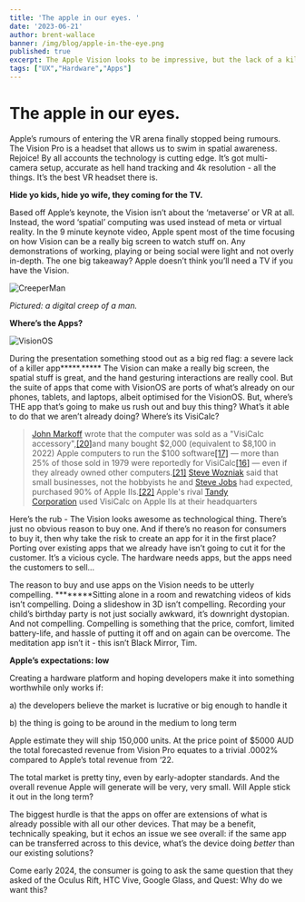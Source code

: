 ```yaml
---
title: 'The apple in our eyes. '
date: '2023-06-21'
author: brent-wallace
banner: /img/blog/apple-in-the-eye.png
published: true
excerpt: The Apple Vision looks to be impressive, but the lack of a killer app is concerning.
tags: ["UX","Hardware","Apps"]
---
```


# The apple in our eyes.

Apple’s rumours of entering the VR arena finally stopped being rumours. The Vision Pro is a headset that allows us to swim in spatial awareness. Rejoice! By all accounts the technology is cutting edge. It’s got multi-camera setup, accurate as hell hand tracking and 4k resolution - all the things. It’s the best VR headset there is. 

**Hide yo kids, hide yo wife, they coming for the TV.** 

Based off Apple’s keynote, the Vision isn’t about the ‘metaverse’ or VR at all. Instead, the word ‘spatial’ computing was used instead of meta or virtual reality. In the 9 minute keynote video, Apple spent most of the time focusing on how Vision can be a really big screen to watch stuff on. Any demonstrations of working, playing or being social were light and not overly in-depth.  The one big takeaway? Apple doesn’t think you’ll need a TV if you have the Vision. 

![CreeperMan](/img/blog/creeper-man-VR.png)

*Pictured: a digital creep of a man.*  

**Where’s the Apps?** 

![VisionOS](/img/blog/visionOS-apps.png)

During the presentation something stood out as a big red flag: a severe lack of a killer app*****.***** The Vision can make a really big screen, the spatial stuff is great, and the hand gesturing interactions are really cool. But the suite of apps that come with VisionOS are ports of what’s already on our phones, tablets, and laptops, albeit optimised for the VisionOS. But, where’s THE app that’s going to make us rush out and buy this thing? What’s it able to do that we aren’t already doing? Where’s its VisiCalc? 

> [John Markoff](https://en.wikipedia.org/wiki/John_Markoff) wrote that the computer was sold as a "VisiCalc accessory",[[20]](https://en.wikipedia.org/wiki/VisiCalc#cite_note-markoff19820705-20)and many bought $2,000 (equivalent to $8,100 in 2022) Apple computers to run the $100 software[[17]](https://en.wikipedia.org/wiki/VisiCalc#cite_note-mcmullen19840221-17) — more than 25% of those sold in 1979 were reportedly for VisiCalc[[16]](https://en.wikipedia.org/wiki/VisiCalc#cite_note-brandel19990802-16) — even if they already owned other computers.[[21]](https://en.wikipedia.org/wiki/VisiCalc#cite_note-barry19811005-21) [Steve Wozniak](https://en.wikipedia.org/wiki/Steve_Wozniak) said that small businesses, not the hobbyists he and [Steve Jobs](https://en.wikipedia.org/wiki/Steve_Jobs) had expected, purchased 90% of Apple IIs.[[22]](https://en.wikipedia.org/wiki/VisiCalc#cite_note-byte198501-22) Apple's rival [Tandy Corporation](https://en.wikipedia.org/wiki/Tandy_Corporation) used VisiCalc on Apple IIs at their headquarters
> 

Here’s the rub - The Vision looks awesome as technological thing. There’s just no obvious reason to buy one. And if there’s no reason for consumers to buy it, then why take the risk to create an app for it in the first place? Porting over existing apps that we already have isn’t going to cut it for the customer. It’s a vicious cycle. The hardware needs apps, but the apps need the customers to sell…

The reason to buy and use apps on the Vision needs to be utterly compelling. ********Sitting alone in a room and rewatching videos of kids isn’t compelling. Doing a slideshow in 3D isn’t compelling. Recording your child’s birthday party is not just socially awkward, it’s downright dystopian. And not compelling. Compelling is something that the price, comfort, limited battery-life, and hassle of putting it off and on again can be overcome.  The meditation app isn’t it - this isn’t Black Mirror, Tim. 

**Apple’s expectations: low**

Creating a hardware platform and hoping developers make it into something worthwhile only works if:

a) the developers believe the market is lucrative or big enough to handle it 

b) the thing is going to be around in the medium to long term

Apple estimate they will ship 150,000 units. At the price point of $5000 AUD the total forecasted revenue from Vision Pro equates to a trivial .0002% compared to Apple’s total revenue from ‘22. 

The total market is pretty tiny, even by early-adopter standards. And the overall revenue Apple will generate will be very, very small. Will Apple stick it out in the long term? 

The biggest hurdle is that the apps on offer are extensions of what is already possible with all our other devices. That may be a benefit, technically speaking, but it echos an issue we see overall: if the same app can be transferred across to this device, what’s the device doing *better* than our existing solutions? 

Come early 2024, the consumer is going to ask the same question that they asked of the Oculus Rift, HTC Vive, Google Glass, and Quest: Why do we want this?